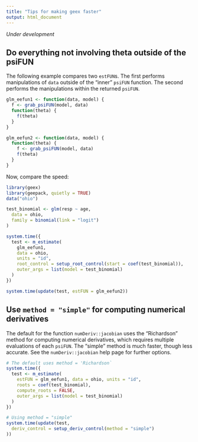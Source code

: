 ```yaml
---
title: "Tips for making geex faster"
output: html_document
---
```


*Under development*

## Do everything not involving theta outside of the psiFUN

The following example compares two `estFUN`s. The first performs manipulations of `data` outside of the "inner" `psiFUN` function. The second performs the manipulations within the returned `psiFUN`.
```r
glm_eefun1 <- function(data, model) {
  f <- grab_psiFUN(model, data)
  function(theta) {
    f(theta)
  }
}

glm_eefun2 <- function(data, model) {
  function(theta) {
    f <- grab_psiFUN(model, data)
    f(theta)
  }
}
```

Now, compare the speed:

```r
library(geex)
library(geepack, quietly = TRUE)
data("ohio")

test_binomial <- glm(resp ~ age,
  data = ohio,
  family = binomial(link = "logit")
)

system.time({
  test <- m_estimate(
    glm_eefun1,
    data = ohio,
    units = "id",
    root_control = setup_root_control(start = coef(test_binomial)),
    outer_args = list(model = test_binomial)
  )
})

system.time(update(test, estFUN = glm_eefun2))
```

## Use `method = "simple"` for computing numerical derivatives

The default for the function `numDeriv::jacobian` uses the "Richardson" method for computing numerical derivatives, which requires multiple evaluations of each `psiFUN`. The "simple" method is much faster, though less accurate. See the `numDeriv::jacobian` help page for further options.

```r
# The default uses method = 'Richardson`
system.time({
  test <- m_estimate(
    estFUN = glm_eefun1, data = ohio, units = "id",
    roots = coef(test_binomial),
    compute_roots = FALSE,
    outer_args = list(model = test_binomial)
  )
})

# Using method = "simple"
system.time(update(test,
  deriv_control = setup_deriv_control(method = "simple")
))
```

